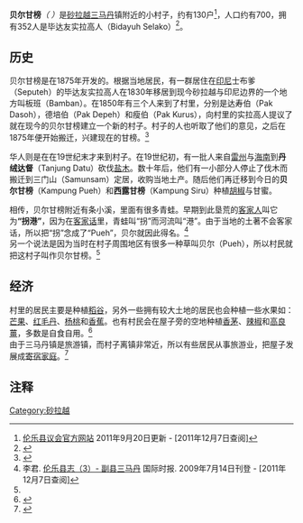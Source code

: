 {{Infobox settlement
|name = 贝尔甘榜
|native_name = Kampung Pueh
|nickname = 
|motto = 
|pushpin_map                  = Malaysia_Borneo
|pushpin_label_position       = top
|subdivision_type = [[世界地理索引|國家]]
|subdivision_name = {{MYS}}
|subdivision_type1 = [[马来西亚行政区划|州属]]/省份/县
|subdivision_name1 = [[File:Flag_of_Sarawak.svg|22x20px]][[砂拉越州|砂拉越州]][[古晋省|古晋省]][[三马丹副县|三马丹副县]]
|population_total = 712
|population_as_of = 2010
|blank2_name = 族群
|blank2_info = [[比達友族|比達友]] (49.4%), [[华人|华人]] (21.1%), [[伊班族|伊班人]] (14%), [[马来人|马来人]] (9.8%) 与 其他 (5.7%)
|latd=1 |latm=50 |lats=50 |latNS=N
|longd=109 |longm=41 |longs=38 |longEW=E
|elevation_m = 1
|elevation_ft = 3
|website = 
}}

'''贝尔甘榜'''''（{{lang-ms|Kampung Pueh}} {{lang-en|Pueh Village}}）''是[[砂拉越|砂拉越]][[三马丹|三马丹]]镇附近的小村子，约有130户<ref>[http://www.lundudc.sarawak.gov.my/kawasan.html 伦乐县议会官方网站] {{Wayback|url=http://www.lundudc.sarawak.gov.my/kawasan.html |date=20111211174509 }} 2011年9月20日更新 - [2011年12月7日查阅]{{ms}}</ref>，人口约有700，拥有352人是毕达友实拉高人（Bidayuh Selako）<ref>{{Cite web | url = http://telecentre.my/kampungpueh/index.php/en/population.html?start=2 | publisher = 马来西亚新闻、信息与文化部 | title = 贝尔甘榜人口 | date =2010-08-27| accessdate = 2011年12月17日 }}{{dead link|date=2018年4月 |bot=InternetArchiveBot |fix-attempted=yes }}{{en}}</ref>。

== 历史 ==
贝尔甘榜是在1875年开发的。根据当地居民，有一群居住在[[印尼|印尼]]士布爹（Seputeh）的毕达友实拉高人在1830年移居到现今砂拉越与印尼边界的一个地方叫板班（Bamban）。在1850年有三个人来到了村里，分别是达寿伯（Pak Dasoh），德培伯（Pak Depeh）和瘦伯（Pak Kurus），向村里的实拉高人提议了就在现今的贝尔甘榜建立一个新的村子。村子的人也听取了他们的意见，之后在1875年便开始搬迁，兴建现在的甘榜。<ref name="pueh1">{{Cite web | url = http://telecentre.my/kampungpueh/index.php/en/history.html | publisher = 马来西亚新闻、信息与文化部 | title = 历史 | date =2010-05-31| accessdate = 2011年12月17日 }}{{dead link|date=2018年4月 |bot=InternetArchiveBot |fix-attempted=yes }}{{en}}</ref>

华人则是在在19世纪末才来到村子。在19世纪初，有一批人来自[[雷州|雷州]]与[[海南|海南]]到'''丹绒达督'''（Tanjung Datu）砍伐[[梭梭|盐木]]。数十年后，他们有一小部分人停止了伐木而搬迁到三门山（Samunsam）定居，收购当地土产。随后他们再迁移到今日的'''贝尔甘榜'''（Kampung Pueh）和'''西露甘榜'''（Kampung Siru）种植[[胡椒|胡椒]]与甘蜜。

相传，贝尔甘榜附近有条小溪，里面有很多青蛙。早期到此垦荒的[[客家人|客家人]]叫它为'''“拐港”'''，因为在[[客家话|客家话]]里，青蛙叫“拐”而河流叫“港”。由于当地的土著不会客家话，所以把“拐”念成了“Pueh”，贝尔就因此得名。<ref>李君. [http://www.intimes.com.my/write-html/0907lundu03.htm 伦乐县志（3）- 副县三马丹] {{Wayback|url=http://www.intimes.com.my/write-html/0907lundu03.htm |date=20110128200954 }} 国际时报. 2009年7月14日刊登 - [2011年12月7日查阅]{{zh}}</ref><br />
另一个说法是因为当时在村子周围地区有很多一种草叫贝尔（Pueh），所以村民就把这村子叫作贝尔甘榜。<ref name="pueh1"/>

== 经济　==
村里的居民主要是种植[[稻谷|稻谷]]，另外一些拥有较大土地的居民也会种植一些水果如：[[芒果|芒果]]、[[红毛丹|红毛丹]]、[[杨桃|杨桃]]和[[香蕉|香蕉]]。也有村民会在屋子旁的空地种植[[香茅|香茅]]、[[辣椒|辣椒]]和[[高良薑|高良薑]]，多数是自食自用。<ref>{{Cite web | url = http://telecentre.my/kampungpueh/index.php/en/farming-and-plantation.html | publisher = 马来西亚新闻、信息与文化部 | title = 农业和种植园 | date =2010-05-31| accessdate = 2011年12月17日 }}{{dead link|date=2018年4月 |bot=InternetArchiveBot |fix-attempted=yes }}{{en}}</ref><br />
由于三马丹镇是旅游镇，而村子离镇非常近，所以有些居民从事旅游业，把屋子发展成[[寄宿家庭|寄宿家庭]]。<ref>{{Cite web | url = http://telecentre.my/kampungpueh/index.php/en/entrepreneurship.html | publisher = 马来西亚新闻、信息与文化部 | title = 创业 | date =2010-03-25| accessdate = 2011年12月17日 }}{{dead link|date=2018年4月 |bot=InternetArchiveBot |fix-attempted=yes }}{{en}}</ref>

== 注释 ==
{{reflist}}

{{砂拉越城镇与村落}}

[[Category:砂拉越|Category:砂拉越]]